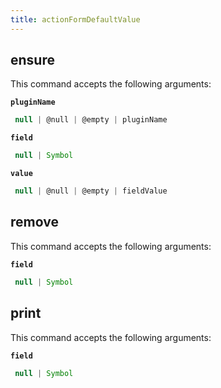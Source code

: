 ```yaml
---
title: actionFormDefaultValue
---
```


## ensure

This command accepts the following arguments:

**`pluginName`**
```js filename="type"
 null | @null | @empty | pluginName
```
**`field`**
```js filename="type"
 null | Symbol
```
**`value`**
```js filename="type"
 null | @null | @empty | fieldValue
```

## remove

This command accepts the following arguments:

**`field`**
```js filename="type"
 null | Symbol
```

## print

This command accepts the following arguments:

**`field`**
```js filename="type"
 null | Symbol
```

